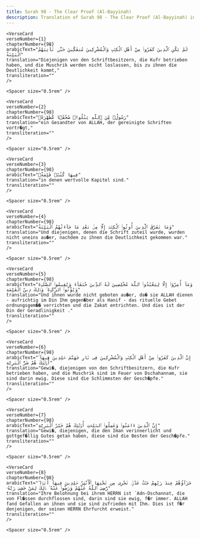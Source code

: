```yaml
---
title: Surah 98 - The Clear Proof (Al-Bayyinah)  
description: Translation of Surah 98 - The Clear Proof (Al-Bayyinah) in German
---
```







    <VerseCard 
    verseNumber={1}
    chapterNumber={98}
    arabicText="لَمْ يَكُنِ ٱلَّذِينَ كَفَرُوا۟ مِنْ أَهْلِ ٱلْكِتَٰبِ وَٱلْمُشْرِكِينَ مُنفَكِّينَ حَتَّىٰ تَأْتِيَهُمُ ٱلْبَيِّنَةُ"
    translation="Diejenigen von den Schriftbesitzern, die Kufr betrieben haben, und die Muschrik werden nicht loslassen, bis zu ihnen die Deutlichkeit kommt,"
    transliteration=""
    />

    <Spacer size="0.5rem" />
                
    <VerseCard 
    verseNumber={2}
    chapterNumber={98}
    arabicText="رَسُولٌۭ مِّنَ ٱللَّهِ يَتْلُوا۟ صُحُفًۭا مُّطَهَّرَةًۭ"
    translation="ein Gesandter von ALLAH, der gereinigte Schriften vortr�gt,"
    transliteration=""
    />

    <Spacer size="0.5rem" />
                
    <VerseCard 
    verseNumber={3}
    chapterNumber={98}
    arabicText="فِيهَا كُتُبٌۭ قَيِّمَةٌۭ"
    translation="in denen wertvolle Kapitel sind."
    transliteration=""
    />

    <Spacer size="0.5rem" />
                
    <VerseCard 
    verseNumber={4}
    chapterNumber={98}
    arabicText="وَمَا تَفَرَّقَ ٱلَّذِينَ أُوتُوا۟ ٱلْكِتَٰبَ إِلَّا مِنۢ بَعْدِ مَا جَآءَتْهُمُ ٱلْبَيِّنَةُ"
    translation="Und diejenigen, denen die Schrift zuteil wurde, wurden nicht uneins au�er, nachdem zu ihnen die Deutlichkeit gekommen war."
    transliteration=""
    />

    <Spacer size="0.5rem" />
                
    <VerseCard 
    verseNumber={5}
    chapterNumber={98}
    arabicText="وَمَآ أُمِرُوٓا۟ إِلَّا لِيَعْبُدُوا۟ ٱللَّهَ مُخْلِصِينَ لَهُ ٱلدِّينَ حُنَفَآءَ وَيُقِيمُوا۟ ٱلصَّلَوٰةَ وَيُؤْتُوا۟ ٱلزَّكَوٰةَ ۚ وَذَٰلِكَ دِينُ ٱلْقَيِّمَةِ"
    translation="Und ihnen wurde nicht geboten au�er, da� sie ALLAH dienen - aufrichtig im Din Ihm gegen�ber als Hanif - das rituelle Gebet ordnungsgem�� verrichten und die Zakat entrichten. Und dies ist der Din der Geradlinigkeit ."
    transliteration=""
    />

    <Spacer size="0.5rem" />
                
    <VerseCard 
    verseNumber={6}
    chapterNumber={98}
    arabicText="إِنَّ ٱلَّذِينَ كَفَرُوا۟ مِنْ أَهْلِ ٱلْكِتَٰبِ وَٱلْمُشْرِكِينَ فِى نَارِ جَهَنَّمَ خَٰلِدِينَ فِيهَآ ۚ أُو۟لَٰٓئِكَ هُمْ شَرُّ ٱلْبَرِيَّةِ"
    translation="Gewi�, diejenigen von den Schriftbesitzern, die Kufr betrieben haben, und die Muschrik sind im Feuer von Dschahannam, sie sind darin ewig. Diese sind die Schlimmsten der Gesch�pfe."
    transliteration=""
    />

    <Spacer size="0.5rem" />
                
    <VerseCard 
    verseNumber={7}
    chapterNumber={98}
    arabicText="إِنَّ ٱلَّذِينَ ءَامَنُوا۟ وَعَمِلُوا۟ ٱلصَّٰلِحَٰتِ أُو۟لَٰٓئِكَ هُمْ خَيْرُ ٱلْبَرِيَّةِ"
    translation="Gewi�, diejenigen, die den Iman verinnerlicht und gottgef�llig Gutes getan haben, diese sind die Besten der Gesch�pfe."
    transliteration=""
    />

    <Spacer size="0.5rem" />
                
    <VerseCard 
    verseNumber={8}
    chapterNumber={98}
    arabicText="جَزَآؤُهُمْ عِندَ رَبِّهِمْ جَنَّٰتُ عَدْنٍۢ تَجْرِى مِن تَحْتِهَا ٱلْأَنْهَٰرُ خَٰلِدِينَ فِيهَآ أَبَدًۭا ۖ رَّضِىَ ٱللَّهُ عَنْهُمْ وَرَضُوا۟ عَنْهُ ۚ ذَٰلِكَ لِمَنْ خَشِىَ رَبَّهُۥ"
    translation="Ihre Belohnung bei ihrem HERRN ist ´Adn-Dschannat, die von Fl�ssen durchflossen sind, darin sind sie ewig, f�r immer. ALLAH fand Gefallen an ihnen und sie sind zufrieden mit Ihm. Dies ist f�r denjenigen, der seinen HERRN Ehrfurcht erweist."
    transliteration=""
    />

    <Spacer size="0.5rem" />
                